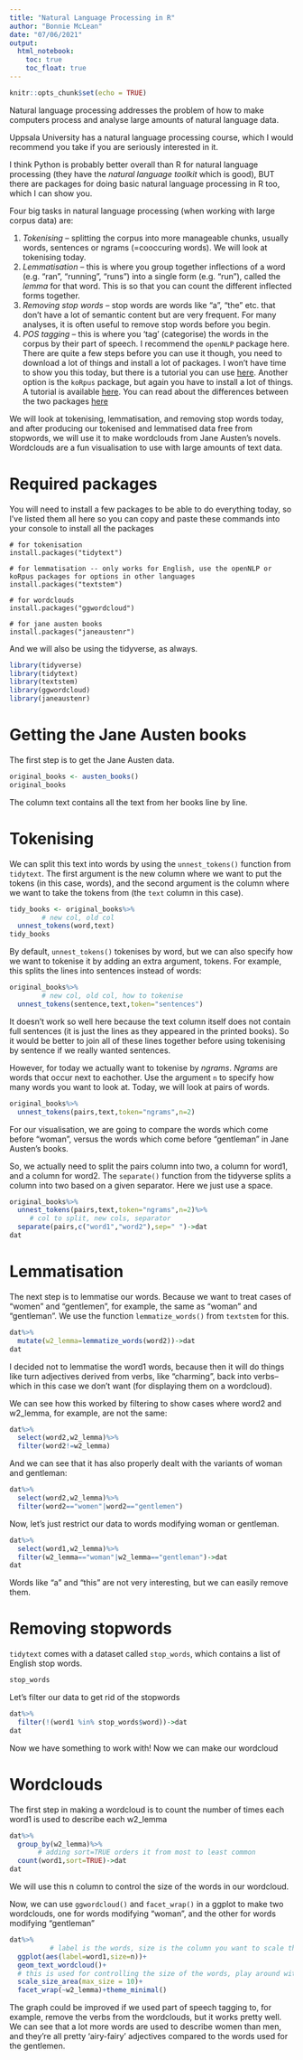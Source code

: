 ```yaml
---
title: "Natural Language Processing in R"
author: "Bonnie McLean"
date: "07/06/2021"
output: 
  html_notebook:
    toc: true
    toc_float: true
---
```


```r
knitr::opts_chunk$set(echo = TRUE)
```

Natural language processing addresses the problem of how to make computers process and analyse large amounts of natural language data.

Uppsala University has a natural language processing course, which I would recommend you take if you are seriously interested in it.

I think Python is probably better overall than R for natural language processing (they have the *natural language toolkit* which is good), BUT there are packages for doing basic natural language processing in R too, which I can show you. 

Four big tasks in natural language processing (when working with large corpus data) are:

1. *Tokenising* -- splitting the corpus into more manageable chunks, usually words, sentences or ngrams (=cooccuring words). We will look at tokenising today.
2. *Lemmatisation* -- this is where you group together inflections of a word (e.g. "ran", "running", "runs") into a single form (e.g. "run"), called the *lemma* for that word. This is so that you can count the different inflected forms together.
3. *Removing stop words* -- stop words are words like "a", "the" etc. that don't have a lot of semantic content but are very frequent. For many analyses, it is often useful to remove stop words before you begin.
3. *POS tagging* -- this is where you 'tag' (categorise) the words in the corpus by their part of speech. I recommend the `openNLP` package here. There are quite a few steps before you can use it though, you need to download a lot of things and install a lot of packages. I won't have time to show you this today, but there is a tutorial you can use [here](https://slcladal.github.io/tagging.html#Introduction). Another option is the `koRpus` package, but again you have to install a lot of things. A tutorial is available [here](https://cran.r-project.org/web/packages/koRpus/vignettes/koRpus_vignette.html). You can read about the differences between the two packages [here](https://slcladal.github.io/tagging.html#3_POS-Tagging_with_TreeTagger)

We will look at tokenising, lemmatisation, and removing stop words today, and after producing our tokenised and lemmatised data free from stopwords, we will use it to make wordclouds from Jane Austen's novels. Wordclouds are a fun visualisation to use with large amounts of text data.

# Required packages

You will need to install a few packages to be able to do everything today, so I've listed them all here so you can copy and paste these commands into your console to install all the packages

```
# for tokenisation
install.packages("tidytext")

# for lemmatisation -- only works for English, use the openNLP or koRpus packages for options in other languages
install.packages("textstem")

# for wordclouds
install.packages("ggwordcloud")

# for jane austen books
install.packages("janeaustenr")
```

And we will also be using the tidyverse, as always.

```r
library(tidyverse)
library(tidytext)
library(textstem)
library(ggwordcloud)
library(janeaustenr)
```

# Getting the Jane Austen books

The first step is to get the Jane Austen data.

```r
original_books <- austen_books()
original_books
```

The column text contains all the text from her books line by line.

# Tokenising

We can split this text into words by using the `unnest_tokens()` function from `tidytext`. The first argument is the new column where we want to put the tokens (in this case, words), and the second argument is the column where we want to take the tokens from (the `text` column in this case).

```r
tidy_books <- original_books%>%
        # new col, old col
  unnest_tokens(word,text)
tidy_books
```

By default, `unnest_tokens()` tokenises by word, but we can also specify how we want to tokenise it by adding an extra argument, tokens. For example, this splits the lines into sentences instead of words:

```r
original_books%>%
        # new col, old col, how to tokenise
  unnest_tokens(sentence,text,token="sentences")
```

It doesn't work so well here because the text column itself does not contain full sentences (it is just the lines as they appeared in the printed books). So it would be better to join all of these lines together before using tokenising by sentence if we really wanted sentences.

However, for today we actually want to tokenise by *ngrams*. *Ngrams* are words that occur next to eachother. Use the argument `n` to specify how many words you want to look at. Today, we will look at pairs of words. 

```r
original_books%>%
  unnest_tokens(pairs,text,token="ngrams",n=2)
```

For our visualisation, we are going to compare the words which come before "woman", versus the words which come before "gentleman" in Jane Austen's books.

So, we actually need to split the pairs column into two, a column for word1, and a column for word2. The `separate()` function from the tidyverse splits a column into two based on a given separator. Here we just use a space.

```r
original_books%>%
  unnest_tokens(pairs,text,token="ngrams",n=2)%>%
     # col to split, new cols, separator
  separate(pairs,c("word1","word2"),sep=" ")->dat
dat
```

# Lemmatisation

The next step is to lemmatise our words. Because we want to treat cases of "women" and "gentlemen", for example, the same as "woman" and "gentleman". We use the function `lemmatize_words()` from `textstem` for this.

```r
dat%>%
  mutate(w2_lemma=lemmatize_words(word2))->dat
dat
```

I decided not to lemmatise the word1 words, because then it will do things like turn adjectives derived from verbs, like "charming", back into verbs--which in this case we don't want (for displaying them on a wordcloud).

We can see how this worked by filtering to show cases where word2 and w2_lemma, for example, are not the same:

```r
dat%>%
  select(word2,w2_lemma)%>%
  filter(word2!=w2_lemma)
```

And we can see that it has also properly dealt with the variants of woman and gentleman:

```r
dat%>%
  select(word2,w2_lemma)%>%
  filter(word2=="women"|word2=="gentlemen")
```

Now, let's just restrict our data to words modifying woman or gentleman.

```r
dat%>%
  select(word1,w2_lemma)%>%
  filter(w2_lemma=="woman"|w2_lemma=="gentleman")->dat
dat
```

Words like "a" and "this" are not very interesting, but we can easily remove them.

# Removing stopwords

`tidytext` comes with a dataset called `stop_words`, which contains a list of English stop words. 

```r
stop_words
```

Let's filter our data to get rid of the stopwords

```r
dat%>%
  filter(!(word1 %in% stop_words$word))->dat
dat
```

Now we have something to work with! Now we can make our wordcloud

# Wordclouds

The first step in making a wordcloud is to count the number of times each word1 is used to describe each w2_lemma

```r
dat%>%
  group_by(w2_lemma)%>%
       # adding sort=TRUE orders it from most to least common
  count(word1,sort=TRUE)->dat
dat
```

We will use this n column to control the size of the words in our wordcloud.

Now, we can use `ggwordcloud()` and `facet_wrap()` in a ggplot to make two wordclouds, one for words modifying "woman", and the other for words modifying "gentleman"

```r
dat%>%
          # label is the words, size is the column you want to scale them by
  ggplot(aes(label=word1,size=n))+
  geom_text_wordcloud()+
  # this is used for controlling the size of the words, play around with it to make the words bigger or smaller
  scale_size_area(max_size = 10)+
  facet_wrap(~w2_lemma)+theme_minimal()
```

The graph could be improved if we used part of speech tagging to, for example, remove the verbs from the wordclouds, but it works pretty well. We can see that a lot more words are used to describe women than men, and they're all pretty 'airy-fairy' adjectives compared to the words used for the gentlemen.